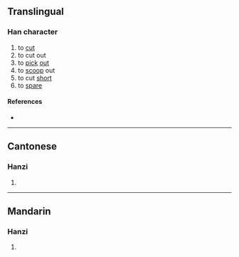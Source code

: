 {{character info/new}}
==Translingual==

===Han character===
{{Han char|rn=18|rad=刀|as=18|sn=20|four=|canj=UBLN|ids=⿰巂刂}}

# to [[cut]]
# to cut out
# to [[pick]] [[out]]
# to [[scoop]] out
# to cut [[short]]
# to [[spare]]

====References====
* {{Han ref|kx=0145.400|hdz=10363.030|uh=3512|ud=13586}}

----

==Cantonese==

===Hanzi===
{{yue-hanzi|jyut=[[kwai4]]|y=kwai4}}

# {{defn|lang=yue|sort=刀18}}

----

==Mandarin==

===Hanzi===
{{cmn-hanzi|pin=[[xí]] ([[xi2]])|wg=hsi<sup>2</sup>}}

# {{defn|lang=cmn|sort=刀18}}